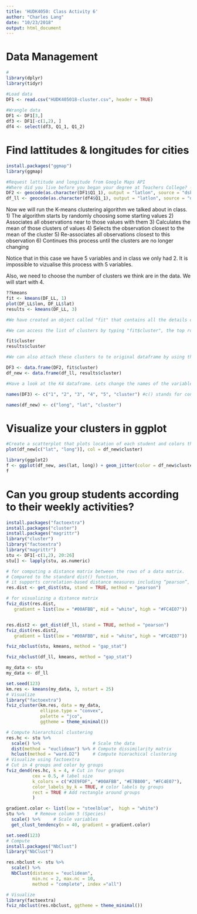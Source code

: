 ```yaml
---
title: 'HUDK4050: Class Activity 6'
author: "Charles Lang"
date: "10/23/2018"
output: html_document
---
```

# Data Management
```r
#
library(dplyr)
library(tidyr)

#Load data
DF1 <- read.csv("HUDK405018-cluster.csv", header = TRUE)
  
#Wrangle data
DF1 <- DF1[3,] 
df3 <- DF1[-c(1,2), ]  
df4 <- select(df3, Q1_1, Q1_2)
```

# Find lattitudes & longitudes for cities
```r
install.packages("ggmap")
library(ggmap)

#Request lattitude and longitude from Google Maps API
#Where did you live before you began your degree at Teachers College? - City
DF2 <- geocode(as.character(DF1$Q1_1), output = "latlon", source = "dsk")
df_ll <- geocode(as.character(df4$Q1_1), output = "latlon", source = "dsk")
```

Now we will run the K-means clustering algorithm we talked about in class. 
1) The algorithm starts by randomly choosing some starting values 
2) Associates all observations near to those values with them
3) Calculates the mean of those clusters of values
4) Selects the observation closest to the mean of the cluster
5) Re-associates all observations closest to this observation
6) Continues this process until the clusters are no longer changing

Notice that in this case we have 5 variables and in class we only had 2. It is impossible to vizualise this process with 5 variables.

Also, we need to choose the number of clusters we think are in the data. We will start with 4.

```r
??kmeans
fit <- kmeans(DF_LL, 1) 
plot(DF_LL$lon, DF_LL$lat)
results <- kmeans(DF_LL, 3)

#We have created an object called "fit" that contains all the details of our clustering including which observations belong to each cluster.

#We can access the list of clusters by typing "fit$cluster", the top row corresponds to the original order the rows were in. Notice we have deleted some rows.

fit$cluster
results$cluster

#We can also attach these clusters to te original dataframe by using the "data.frame" command to create a new data frame called K4.

DF3 <- data.frame(DF2, fit$cluster)
df_new <- data.frame(df_ll, results$cluster)

#Have a look at the K4 dataframe. Lets change the names of the variables to make it more convenient with the names() command.

names(DF3) <- c("1", "2", "3", "4", "5", "cluster") #c() stands for concatonate and it creates a vector of anything, in this case a vector of names.

names(df_new) <- c("long", "lat", "cluster")

```

# Visualize your clusters in ggplot
```r
#Create a scatterplot that plots location of each student and colors the points according to their cluster 
plot(df_new[c("lat", "long")], col = df_new$cluster)

library(ggplot2)
f <- ggplot(df_new, aes(lat, long)) + geom_jitter(color = df_new$cluster)
f
```

# Can you group students according to their weekly activities?

```r
install.packages("factoextra")
install.packages("cluster")
install.packages("magrittr")
library("cluster")
library("factoextra")
library("magrittr")
stu <- DF1[-c(1,2), 20:26]
stu[] <- lapply(stu, as.numeric)

# for computing a distance matrix between the rows of a data matrix. 
# Compared to the standard dist() function, 
# it supports correlation-based distance measures including “pearson”, “kendall” and “spearman” methods.
res.dist <- get_dist(stu, stand = TRUE, method = "pearson")

# for visualizing a distance matrix
fviz_dist(res.dist, 
   gradient = list(low = "#00AFBB", mid = "white", high = "#FC4E07"))


res.dist2 <- get_dist(df_ll, stand = TRUE, method = "pearson")
fviz_dist(res.dist2, 
   gradient = list(low = "#00AFBB", mid = "white", high = "#FC4E07"))

```

```r
fviz_nbclust(stu, kmeans, method = "gap_stat")

fviz_nbclust(df_ll, kmeans, method = "gap_stat")
```
```r
my_data <- stu
my_data <- df_ll

set.seed(123)
km.res <- kmeans(my_data, 3, nstart = 25)
# Visualize
library("factoextra")
fviz_cluster(km.res, data = my_data,
             ellipse.type = "convex",
             palette = "jco",
             ggtheme = theme_minimal())
```

```r
# Compute hierarchical clustering
res.hc <- stu %>%
  scale() %>%                    # Scale the data
  dist(method = "euclidean") %>% # Compute dissimilarity matrix
  hclust(method = "ward.D2")     # Compute hierachical clustering
# Visualize using factoextra
# Cut in 4 groups and color by groups
fviz_dend(res.hc, k = 4, # Cut in four groups
          cex = 0.5, # label size
          k_colors = c("#2E9FDF", "#00AFBB", "#E7B800", "#FC4E07"),
          color_labels_by_k = TRUE, # color labels by groups
          rect = TRUE # Add rectangle around groups
          )
```

```r
gradient.color <- list(low = "steelblue",  high = "white")
stu %>%    # Remove column 5 (Species)
  scale() %>%     # Scale variables
  get_clust_tendency(n = 40, gradient = gradient.color)
```

```r
set.seed(123)
# Compute
install.packages("NbClust")
library("NbClust")
```

```r
res.nbclust <- stu %>%
  scale() %>%
  NbClust(distance = "euclidean",
          min.nc = 2, max.nc = 10, 
          method = "complete", index ="all") 

# Visualize
library(factoextra)
fviz_nbclust(res.nbclust, ggtheme = theme_minimal())
```

